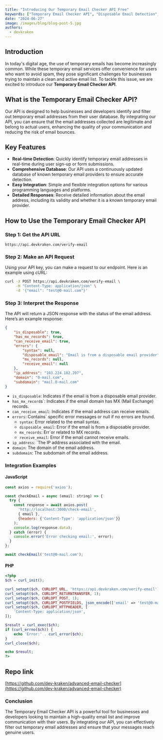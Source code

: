 ```yaml
---
title: "Introducing Our Temporary Email Checker API Free"
keywords: ["Temporary Email Checker API", "Disposable Email Detection", "Email Validation API", "Real-time Email Verification", "Email Quality Assurance", "Prevent Fake Emails", "API for Email Verification", "Temporary Email Identification", "Email Address Validation", "Prevent Email Bounces", "API Integration Guide", "JavaScript Email Checker", "PHP Email Checker", "Comprehensive Email Database", "Email Provider Detection", "Valid Email Addresses", "High-quality Email Lists", "Email Syntax Errors", "MX Records Verification", "Email Server Configuration"]
date: "2024-06-27"
image: /images/blog/blog-post-5.jpg
authors:
  - devkraken
---
```


## Introduction

In today's digital age, the use of temporary emails has become increasingly common. While these temporary email services offer convenience for users who want to avoid spam, they pose significant challenges for businesses trying to maintain a clean and active email list. To tackle this issue, we are excited to introduce our **Temporary Email Checker API**.

## What is the Temporary Email Checker API?

Our API is designed to help businesses and developers identify and filter out temporary email addresses from their user database. By integrating our API, you can ensure that the email addresses collected are legitimate and belong to actual users, enhancing the quality of your communication and reducing the risk of email bounces.

## Key Features

- **Real-time Detection**: Quickly identify temporary email addresses in real-time during user sign-up or form submissions.
- **Comprehensive Database**: Our API uses a continuously updated database of known temporary email providers to ensure accurate detection.
- **Easy Integration**: Simple and flexible integration options for various programming languages and platforms.
- **Detailed Responses**: Receive detailed information about the email address, including its validity and whether it is a known temporary email provider.

## How to Use the Temporary Email Checker API

### Step 1: Get the API URL

```text
https://api.devkraken.com/verify-email
```

### Step 2: Make an API Request

Using your API key, you can make a request to our endpoint. Here is an example using cURL:

```bash
curl -X POST https://api.devkraken.com/verify-email \
     -H "Content-Type: application/json" \
     -d '{"email": "test@0-mail.com"}'
```
### Step 3: Interpret the Response

The API will return a JSON response with the status of the email address. Here’s an example response:

```json
{
	"is_disposable": true,
	"has_mx_records": true,
	"can_receive_email": true,
	"errors": {
		"syntax": null,
		"disposable_email": "Email is from a disposable email provider",
		"mx_records": null,
		"receive_email": null
	},
	"ip_address": "103.224.182.207",
	"domain": "0-mail.com",
	"subdomain": "mail.0-mail.com"
}
```

* `is_disposable`: Indicates if the email is from a disposable email provider.
* `has_mx_record`s`: Indicates if the email domain has MX (Mail Exchange) records.
* `can_receive_email`: Indicates if the email address can receive emails.
* `errors`: Contains` specific error messages or null if no errors are found.
    * `syntax`: Error related to the email syntax.
    * `disposable_email`: Error if the email is from a disposable provider.
    * `mx_records`: Err`or related to MX records.
    * `receive_email`: Error if the email cannot receive emails.
* `ip_address`: `The IP address associated with the email.
* `domain`: The domain of the email address.
* `subdomain`: The subdomain of the email address.

### Integration Examples

#### JavaScript

```javascript
const axios = require('axios');

const checkEmail = async (email: string) => {
  try {
    const response = await axios.post(
      'http://localhost:3000/check-email',
      { email },
      {headers: {'Content-Type': 'application/json'}}
    );
    console.log(response.data);
  } catch (error) {
    console.error('Error checking email:', error);
  }
};

await checkEmail('test@0-mail.com');
```

#### PHP

```php
<?php
$ch = curl_init();

curl_setopt($ch, CURLOPT_URL, 'https://api.devkraken.com/verify-email');
curl_setopt($ch, CURLOPT_RETURNTRANSFER, 1);
curl_setopt($ch, CURLOPT_POST, 1);
curl_setopt($ch, CURLOPT_POSTFIELDS, json_encode(['email' => 'test@0-mail.com']));
curl_setopt($ch, CURLOPT_HTTPHEADER, [
    'Content-Type: application/json',
]);

$result = curl_exec($ch);
if (curl_errno($ch)) {
    echo 'Error:' . curl_error($ch);
}
curl_close($ch);

echo $result;
?>
```

## Repo link
[https://github.com/dev-kraken/advanced-email-checker](https://github.com/dev-kraken/advanced-email-checker)

### Conclusion

The Temporary Email Checker API is a powerful tool for businesses and developers looking to maintain a high-quality email list and improve communication with their users. By integrating our API, you can effectively filter out temporary email addresses and ensure that your messages reach genuine users.